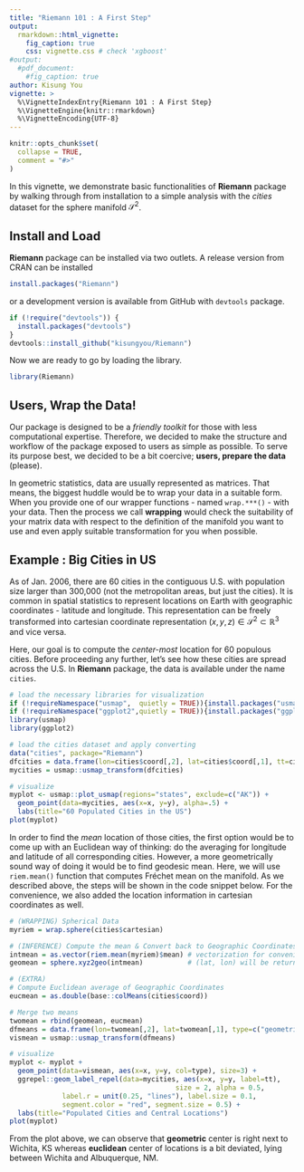 ```yaml
---
title: "Riemann 101 : A First Step"
output: 
  rmarkdown::html_vignette:
    fig_caption: true
    css: vignette.css # check 'xgboost'
#output:
  #pdf_document:
    #fig_caption: true
author: Kisung You
vignette: >
  %\VignetteIndexEntry{Riemann 101 : A First Step}
  %\VignetteEngine{knitr::rmarkdown}
  %\VignetteEncoding{UTF-8}
---
```


```r
knitr::opts_chunk$set(
  collapse = TRUE,
  comment = "#>"
)
```

In this vignette, we demonstrate basic functionalities of **Riemann** package by walking through 
from installation to a simple analysis with the *cities* dataset for the sphere manifold $\mathcal{S}^2$.

## Install and Load

**Riemann** package can be installed via two outlets. A release version from CRAN can be installed
```r
install.packages("Riemann")
```
or a development version is available from GitHub with `devtools` package.
```r
if (!require("devtools")) {
  install.packages("devtools")
}
devtools::install_github("kisungyou/Riemann")
```

Now we are ready to go by loading the library.
```r
library(Riemann)
```

## Users, Wrap the Data!

Our package is designed to be a *friendly toolkit* for those with less computational expertise. Therefore, we decided to make the structure and workflow of the package exposed to users as simple as possible. To serve its purpose best, we decided to be a bit coercive; **users, prepare the data** (please).

In geometric statistics, data are usually represented as matrices. That means, the biggest huddle would be to wrap your data in a suitable form. When you provide one of our wrapper functions - named `wrap.***()` - with your data. Then the process we call **wrapping** would check the suitability of your matrix data with respect to the definition of the manifold you want to use and even apply suitable transformation for you when possible.

## Example : Big Cities in US

As of Jan. 2006, there are 60 cities in the contiguous U.S. with population size larger than 300,000 (not the metropolitan areas, but just the cities). It is common in spatial statistics to represent locations on Earth with geographic coordinates - latitude and longitude. This representation can be freely transformed into cartesian coordinate representation $(x,y,z) \in \mathcal{S}^2 \subset \mathbb{R}^3$ and vice versa.

Here, our goal is to compute the *center-most* location for 60 populous cities. Before proceeding any further, let's see how these cities are spread across the U.S. In **Riemann** package, the data is available under the name `cities`.


```r
# load the necessary libraries for visualization
if (!requireNamespace("usmap",  quietly = TRUE)){install.packages("usmap")}
if (!requireNamespace("ggplot2",quietly = TRUE)){install.packages("ggplot2")}
library(usmap)
library(ggplot2)

# load the cities dataset and apply converting
data("cities", package="Riemann")
dfcities = data.frame(lon=cities$coord[,2], lat=cities$coord[,1], tt=cities$names)
mycities = usmap::usmap_transform(dfcities)

# visualize
myplot <- usmap::plot_usmap(regions="states", exclude=c("AK")) + 
  geom_point(data=mycities, aes(x=x, y=y), alpha=.5) + 
  labs(title="60 Populated Cities in the US")
plot(myplot)
```

In order to find the *mean* location of those cities, the first option would be to come up with an Euclidean way of thinking: do the averaging for longitude and latitude of all corresponding cities. However, a more geometrically sound way of doing it would be to find geodesic mean. Here, we will use `riem.mean()` function that computes Fréchet mean on the manifold. As we described above, the steps will be shown in the code snippet below. For the convenience, we also added the location information in cartesian coordinates as well.

```r
# (WRAPPING) Spherical Data
myriem = wrap.sphere(cities$cartesian)

# (INFERENCE) Compute the mean & Convert back to Geographic Coordinates
intmean = as.vector(riem.mean(myriem)$mean) # vectorization for convenience
geomean = sphere.xyz2geo(intmean)           # (lat, lon) will be returned

# (EXTRA)
# Compute Euclidean average of Geographic Coordinates
eucmean = as.double(base::colMeans(cities$coord))

# Merge two means
twomean = rbind(geomean, eucmean)
dfmeans = data.frame(lon=twomean[,2], lat=twomean[,1], type=c("geometric","euclidean"))
vismean = usmap::usmap_transform(dfmeans)

# visualize
myplot <- myplot + 
  geom_point(data=vismean, aes(x=x, y=y, col=type), size=3) + 
  ggrepel::geom_label_repel(data=mycities, aes(x=x, y=y, label=tt),
                                         size = 2, alpha = 0.5,
             label.r = unit(0.25, "lines"), label.size = 0.1,
             segment.color = "red", segment.size = 0.5) + 
  labs(title="Populated Cities and Central Locations")
plot(myplot)
```


From the plot above, we can observe that **geometric** center is right next to Wichita, KS whereas **euclidean** center of locations is a bit deviated, lying between Wichita and Albuquerque, NM. 

